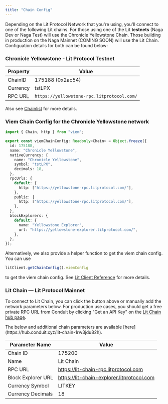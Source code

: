 ```yaml
---
title: "Chain Config"
---
```


Depending on the Lit Protocol Network that you're using, you'll connect to one of the following Lit chains. For those using one of the Lit **testnets** (Naga Dev or Naga Test) will use the Chronicle Yellowstone Chain. Those building in production on the Naga Mainnet (COMING SOON) will use the Lit Chain. Configuation details for both can be found below:

### Chronicle Yellowstone - Lit Protocol Testnet

| Property | Value |
| -------- | ----- |
| ChainID | 175188 (0x2ac54) |
| Currency | tstLPX |
| RPC URL | `https://yellowstone-rpc.litprotocol.com/` |

Also see [Chainlist](https://chainlist.org/chain/175188) for more details.


### Viem Chain Config for the Chronicle Yellowstone network

```ts
import { Chain, http } from "viem";

export const viemChainConfig: Readonly<Chain> = Object.freeze({
  id: 175188,
  name: "Chronicle Yellowstone",
  nativeCurrency: {
    name: "Chronicle Yellowstone",
    symbol: "tstLPX",
    decimals: 18,
  },
  rpcUrls: {
    default: {
      http: ["https://yellowstone-rpc.litprotocol.com/"],
    },
    public: {
      http: ["https://yellowstone-rpc.litprotocol.com/"],
    },
  },
  blockExplorers: {
    default: {
      name: "Yellowstone Explorer",
      url: "https://yellowstone-explorer.litprotocol.com/",
    },
  },
});
```

Alternatively, we also provide a helper function to get the viem chain config. You can use

```ts
litClient.getChainConfig().viemConfig
```
to get the viem chain config. See [Lit Client Reference](/sdk/sdk-reference/lit-client/functions/createLitClient#getchainconfig) for more details.


### Lit Chain — Lit Protocol Mainnet

<AddLitChainButton />

To connect to Lit Chain, you can click the button above or manually add the network parameters below.  For production use cases, you should get a free private RPC URL from Conduit by clicking "Get an API Key" on the [Lit Chain hub page](https://hub.conduit.xyz/lit-chain-1rw3jdu82h).

<Note>
The below and additional chain parameters are available [here](https://hub.conduit.xyz/lit-chain-1rw3jdu82h).
</Note>

| Parameter Name     | Value                                              |
|--------------------|----------------------------------------------------|
| Chain ID           | 175200                                             |
| Name               | Lit Chain                                          |
| RPC URL            | https://lit-chain-rpc.litprotocol.com              |
| Block Explorer URL | https://lit-chain-explorer.litprotocol.com         |
| Currency Symbol    | LITKEY                                             |
| Currency Decimals  | 18                                                 |
